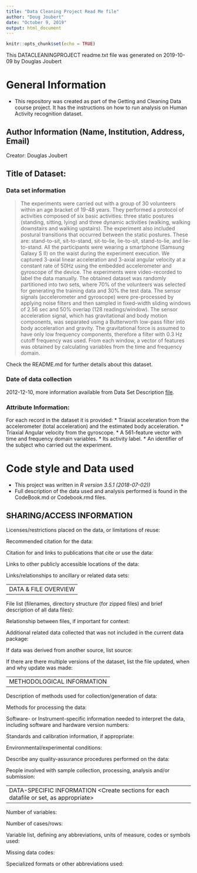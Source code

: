 ```yaml
---
title: "Data Cleaning Project Read Me file"
author: "Doug Joubert"
date: "October 9, 2019"
output: html_document
---
```


```r
knitr::opts_chunk$set(echo = TRUE)
```

This DATACLEANINGPROJECT readme.txt file was generated on 2019-10-09 by Douglas Joubert

# General Information
* This repository was created as part of the Getting and Cleaning Data course project. It has the instructions on how to run analysis on Human Activity recognition dataset.

## Author Information (Name, Institution, Address, Email)

  Creator: Douglas Joubert
  
## Title of Dataset:

### Data set information
> The experiments were carried out with a group of 30 volunteers within an age bracket of 19-48 years. They performed a protocol of activities composed of six basic activities: three static postures (standing, sitting, lying) and three dynamic activities (walking, walking downstairs and walking upstairs). The experiment also included postural transitions that occurred between the static postures. These are: stand-to-sit, sit-to-stand, sit-to-lie, lie-to-sit, stand-to-lie, and lie-to-stand. All the participants were wearing a smartphone (Samsung Galaxy S II) on the waist during the experiment execution. We captured 3-axial linear acceleration and 3-axial angular velocity at a constant rate of 50Hz using the embedded accelerometer and gyroscope of the device. The experiments were video-recorded to label the data manually. The obtained dataset was randomly partitioned into two sets, where 70% of the volunteers was selected for generating the training data and 30% the test data.
The sensor signals (accelerometer and gyroscope) were pre-processed by applying noise filters and then sampled in fixed-width sliding windows of 2.56 sec and 50% overlap (128 readings/window). The sensor acceleration signal, which has gravitational and body motion components, was separated using a Butterworth low-pass filter into body acceleration and gravity. The gravitational force is assumed to have only low frequency components, therefore a filter with 0.3 Hz cutoff frequency was used. From each window, a vector of features was obtained by calculating variables from the time and frequency domain.

Check the README.md for further details about this dataset.

### Date of data collection
2012-12-10, more information available from Data Set Description [file](http://archive.ics.uci.edu/ml/datasets/Human+Activity+Recognition+Using+Smartphones#).

### Attribute Information:

For each record in the dataset it is provided:
* Triaxial acceleration from the accelerometer (total acceleration) and the estimated body acceleration.
* Triaxial Angular velocity from the gyroscope.
* A 561-feature vector with time and frequency domain variables.
* Its activity label.
* An identifier of the subject who carried out the experiment.

# Code style and Data used
* This project was written in *R version 3.5.1 (2018-07-02))*
* Full description of the data used and analysis performed is found in the CodeBook.md or Codebook.rmd files.

SHARING/ACCESS INFORMATION
-------------------------- 

Licenses/restrictions placed on the data, or limitations of reuse:

Recommended citation for the data:

Citation for and links to publications that cite or use the data:

Links to other publicly accessible locations of the data:

Links/relationships to ancillary or related data sets: 


--------------------
DATA & FILE OVERVIEW
--------------------

File list (filenames, directory structure (for zipped files) and brief description of all data files):

Relationship between files, if important for context:  

Additional related data collected that was not included in the current data package:

If data was derived from another source, list source:

If there are there multiple versions of the dataset, list the file updated, when and why update was made:


--------------------------
METHODOLOGICAL INFORMATION
--------------------------

Description of methods used for collection/generation of data: <Include links or references to publications or other documentation containing experimental design or protocols used in data collection>

Methods for processing the data: <describe how the submitted data were generated from the raw or collected data>

Software- or Instrument-specific information needed to interpret the data, including software and hardware version numbers:

Standards and calibration information, if appropriate:

Environmental/experimental conditions:

Describe any quality-assurance procedures performed on the data:

People involved with sample collection, processing, analysis and/or submission:


--------------------------
DATA-SPECIFIC INFORMATION <Create sections for each datafile or set, as appropriate>
--------------------------

Number of variables:

Number of cases/rows: 

Variable list, defining any abbreviations, units of measure, codes or symbols used:
   
Missing data codes:

Specialized formats or other abbreviations used: